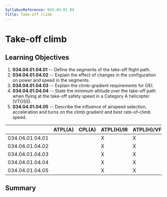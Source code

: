 ```yaml
---
SyllabusReference: 034.04.01.04
Title: Take-off climb
---
```


# Take-off climb

## Learning Objectives

1.  **034.04.01.04.01** -- Define the segments of the take-off flight path.
2.  **034.04.01.04.02** -- Explain the effect of changes in the configuration on
    power and speed in the segments.
3.  **034.04.01.04.03** -- Explain the climb-gradient requirements for OEI.
4.  **034.04.01.04.04** -- State the minimum altitude over the take-off path
    when flying at the take-off safety speed in a Category A helicopter (VTOSS).
5.  **034.04.01.04.05** -- Describe the influence of airspeed selection,
    acceleration and turns on the climb gradient and best rate-of-climb speed.

|                 | ATPL(A) | CPL(A) | ATPL(H)/IR | ATPL(H)/VFR | CPL(H) | IR  | CBIR(A) |
| --------------- | ------- | ------ | ---------- | ----------- | ------ | --- | ------- |
| 034.04.01.04.01 |         |        | X          | X           |        |     |         |
| 034.04.01.04.02 |         |        | X          | X           |        |     |         |
| 034.04.01.04.03 |         |        | X          | X           |        |     |         |
| 034.04.01.04.04 |         |        | X          | X           |        |     |         |
| 034.04.01.04.05 |         |        | X          | X           |        |     |         |

## Summary
